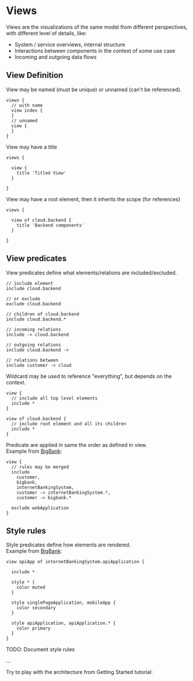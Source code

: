 
# Views

Views are the visualizations of the same model from different perspectives, with different level of details, like:

- System / service overviews, internal structure
- Interactions between components in the context of some use case
- Incoming and outgoing data flows

## View Definition

View may be named (must be unique) or unnamed (can't be referenced).

```likec4 filename="views.c4"
views {
  // with name
  view index {  
  }
  // unnamed
  view {
  }
}
```

View may have a title 

```likec4 filename="views.c4"
views {

  view {
    title 'Titled View'
  }

}
```

View may have a root element, then it inherits the scope (for references)

```likec4 filename="views.c4"
views {

  view of cloud.backend {
    title 'Backend components'
  }

}
```

## View predicates

View predicates define what elements/relations are included/excluded.

```likec4 
// include element
include cloud.backend

// or exclude
exclude cloud.backend

// children of cloud.backend
include cloud.backend.*

// incoming relations
include -> cloud.backend

// outgoing relations
include cloud.backend ->

// relations between
include customer -> cloud
```

Wildcard may be used to reference "everything", but depends on the context.

```likec4 
view {
  // include all top level elements
  include *
}

view of cloud.backend {
  // include root element and all its children
  include *
}
```

Predicate are applied in same the order as defined in view.  
Example from [BigBank](/examples/bigbank/customer/):

```likec4 
view {
  // rules may be merged
  include
    customer,
    bigbank,
    internetBankingSystem,
    customer -> internetBankingSystem.*,
    customer -> bigbank.*

  exclude webApplication
}
```


## Style rules

Style predicates define how elements are rendered.  
Example from [BigBank](/examples/bigbank/components/):

```likec4 
view apiApp of internetBankingSystem.apiApplication {

  include *

  style * {
    color muted
  }

  style singlePageApplication, mobileApp {
    color secondary
  }

  style apiApplication, apiApplication.* {
    color primary
  }
}
```  

<Callout>
  TODO: Document style rules
</Callout>

...


Try to play with the architecture from Getting Started tutorial:

<Cards>
  <Card title="Open Playground" href={`/playground/getting-started/`} arrow/>
</Cards>
